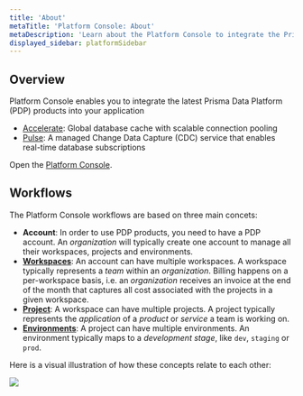 ```yaml
---
title: 'About'
metaTitle: 'Platform Console: About'
metaDescription: 'Learn about the Platform Console to integrate the Prisma Data Platform products.'
displayed_sidebar: platformSidebar
---
```


## Overview

Platform Console enables you to integrate the latest Prisma Data Platform (PDP) products into your application

- [Accelerate](/accelerate/what-is-accelerate): Global database cache with scalable connection pooling
- [Pulse](/pulse/what-is-pulse): A managed Change Data Capture (CDC) service that enables real-time database subscriptions

Open the [Platform Console](https://console.prisma.io).

## Workflows

The Platform Console workflows are based on three main concets:

- **Account**: In order to use PDP products, you need to have a PDP account. An _organization_ will typically create one account to manage all their workspaces, projects and environments.
- [**Workspaces**](/platform/about/workspace): An account can have multiple workspaces. A workspace typically represents a _team_ within an _organization_. Billing happens on a per-workspace basis, i.e. an _organization_ receives an invoice at the end of the month that captures all cost associated with the projects in a given workspace.
- [**Project**](/platform/about/project): A workspace can have multiple projects. A project typically represents the _application_ of a _product_ or _service_ a team is working on.
- [**Environments**](/platform/about/environment): A project can have multiple environments. An environment typically maps to a _development stage_, like `dev`, `staging` or `prod`.

Here is a visual illustration of how these concepts relate to each other:

![](/img/platform/pdp-concepts.png)